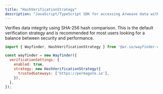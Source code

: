 ```yaml
---
title: "HashVerificationStrategy"
description: "JavaScript/TypeScript SDK for accessing Arweave data with built-in verification and gateway routing"
---
```


Verifies data integrity using SHA-256 hash comparison. This is the default verification strategy and is recommended for most users looking for a balance between security and performance.

```javascript
import { Wayfinder, HashVerificationStrategy } from '@ar.io/wayfinder-core';

const wayfinder = new Wayfinder({
  verificationSettings: {
    enabled: true,
    strategy: new HashVerificationStrategy({
      trustedGateways: ['https://permagate.io'],
    }),
  },
});
```